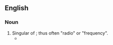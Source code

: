 ==English==

===Noun===
{{en-noun}}

# Singular of {{en-term|airwaves}}; thus often "radio" or "frequency".
#* {{quote-news|2008|December 23|Richard Sandomir|On Old Cassette, Barber's Voice Brings to Life Game He Missed|The New York Times|url=http://www.nytimes.com/2008/12/23/sports/baseball/23sandomir.html
|passage=Vander Meer’s no-hitter at Ebbets Field on June 15 was a witness-only event, unheard on any '''airwave'''. }}
{{count page|[[Wiktionary:Page count]]}}